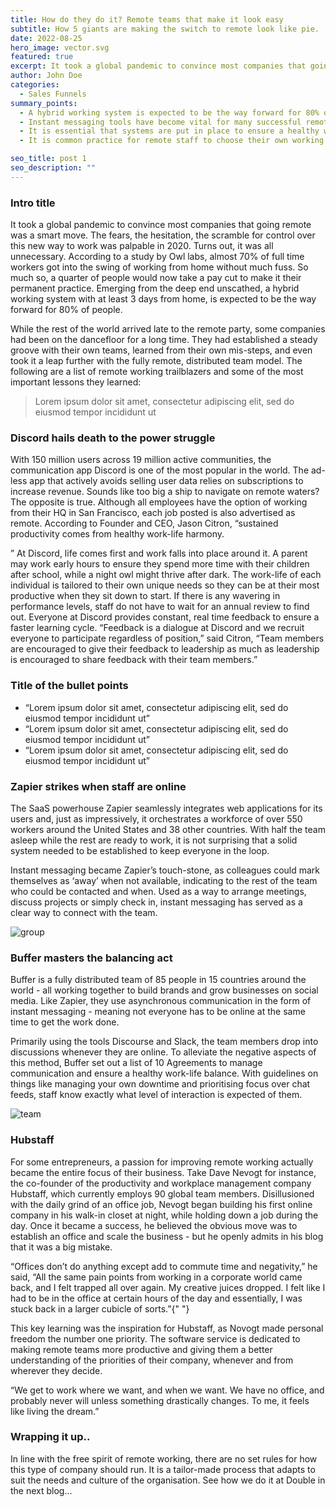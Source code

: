 ```yaml
---
title: How do they do it? Remote teams that make it look easy
subtitle: How 5 giants are making the switch to remote look like pie.
date: 2022-08-25
hero_image: vector.svg
featured: true
excerpt: It took a global pandemic to convince most companies that going remote was a smart move. The fears, the hesitation, the scramble for control over this new way to work was palpable in 2020.
author: John Doe
categories:
  - Sales Funnels
summary_points:
  - A hybrid working system is expected to be the way forward for 80% of people
  - Instant messaging tools have become vital for many successful remote working companies
  - It is essential that systems are put in place to ensure a healthy work-life balance
  - It is common practice for remote staff to choose their own working hours

seo_title: post 1
seo_description: ""
---
```


### Intro title

It took a global pandemic to convince most companies that going remote was a
smart move. The fears, the hesitation, the scramble for control over this new
way to work was palpable in 2020. Turns out, it was all unnecessary. According
to a study by Owl labs, almost 70% of full time workers got into the swing of
working from home without much fuss. So much so, a quarter of people would now
take a pay cut to make it their permanent practice. Emerging from the deep end
unscathed, a hybrid working system with at least 3 days from home, is expected
to be the way forward for 80% of people.

While the rest of the world arrived late to the remote party, some companies
had been on the dancefloor for a long time. They had established a steady
groove with their own teams, learned from their own mis-steps, and even took
it a leap further with the fully remote, distributed team model. The following
are a list of remote working trailblazers and some of the most important
lessons they learned:

<BlockQuote name="Person’s name">
  Lorem ipsum dolor sit amet, consectetur adipiscing elit, sed do eiusmod tempor
  incididunt ut
</BlockQuote>

### Discord hails death to the power struggle

With 150 million users across 19 million active communities, the communication
app Discord is one of the most popular in the world. The ad-less app that
actively avoids selling user data relies on subscriptions to increase revenue.
Sounds like too big a ship to navigate on remote waters? The opposite is true.
Although all employees have the option of working from their HQ in San
Francisco, each job posted is also advertised as remote. According to Founder
and CEO, Jason Citron, “sustained productivity comes from healthy work-life
harmony.

” At Discord, life comes first and work falls into place around it. A parent
may work early hours to ensure they spend more time with their children after
school, while a night owl might thrive after dark. The work-life of each
individual is tailored to their own unique needs so they can be at their most
productive when they sit down to start. If there is any wavering in
performance levels, staff do not have to wait for an annual review to find
out. Everyone at Discord provides constant, real time feedback to ensure a
faster learning cycle. “Feedback is a dialogue at Discord and we recruit
everyone to participate regardless of position,” said Citron, “Team members
are encouraged to give their feedback to leadership as much as leadership is
encouraged to share feedback with their team members.”

### Title of the bullet points

- “Lorem ipsum dolor sit amet, consectetur adipiscing elit, sed do eiusmod tempor incididunt ut”
- “Lorem ipsum dolor sit amet, consectetur adipiscing elit, sed do eiusmod tempor incididunt ut”
- “Lorem ipsum dolor sit amet, consectetur adipiscing elit, sed do eiusmod tempor incididunt ut”

### Zapier strikes when staff are online

The SaaS powerhouse Zapier seamlessly integrates web applications for its
users and, just as impressively, it orchestrates a workforce of over 550
workers around the United States and 38 other countries. With half the team
asleep while the rest are ready to work, it is not surprising that a solid
system needed to be established to keep everyone in the loop.

Instant messaging became Zapier’s touch-stone, as colleagues could mark
themselves as ‘away’ when not available, indicating to the rest of the team
who could be contacted and when. Used as a way to arrange meetings, discuss
projects or simply check in, instant messaging has served as a clear way to
connect with the team.

![group](./group.jpeg)

### Buffer masters the balancing act

Buffer is a fully distributed team of 85 people in 15 countries around the
world - all working together to build brands and grow businesses on social
media. Like Zapier, they use asynchronous communication in the form of instant
messaging - meaning not everyone has to be online at the same time to get the
work done.

Primarily using the tools Discourse and Slack, the team members drop into
discussions whenever they are online. To alleviate the negative aspects of
this method, Buffer set out a list of 10 Agreements to manage communication
and ensure a healthy work-life balance. With guidelines on things like
managing your own downtime and prioritising focus over chat feeds, staff know
exactly what level of interaction is expected of them.

![team](./team.jpeg)

### Hubstaff

For some entrepreneurs, a passion for improving remote working actually became
the entire focus of their business. Take Dave Nevogt for instance, the
co-founder of the productivity and workplace management company Hubstaff,
which currently employs 90 global team members. Disillusioned with the daily
grind of an office job, Nevogt began building his first online company in his
walk-in closet at night, while holding down a job during the day. Once it
became a success, he believed the obvious move was to establish an office and
scale the business - but he openly admits in his blog that it was a big
mistake.

“Offices don’t do anything except add to commute time and negativity,” he
said, “All the same pain points from working in a corporate world came back,
and I felt trapped all over again. My creative juices dropped. I felt like I
had to be in the office at certain hours of the day and essentially, I was
stuck back in a larger cubicle of sorts.”{" "}

This key learning was the inspiration for Hubstaff, as Novogt made personal
freedom the number one priority. The software service is dedicated to making
remote teams more productive and giving them a better understanding of the
priorities of their company, whenever and from wherever they decide.

“We get to work where we want, and when we want. We have no office, and
probably never will unless something drastically changes. To me, it feels like
living the dream.”

### Wrapping it up..

In line with the free spirit of remote working, there are no set rules for how
this type of company should run. It is a tailor-made process that adapts to
suit the needs and culture of the organisation. See how we do it at Double in
the next blog…
